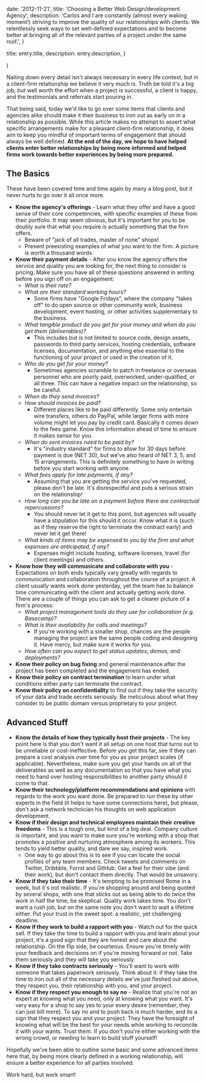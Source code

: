 
  date: '2012-11-21',
  title: 'Choosing a Better Web Design/development Agency',
  description:
    'Carlos and I are constantly (almost every waking moment!) striving to improve the quality of our relationships with clients. We relentlessly seek ways to set well-defined expectations and to become better at bringing all of the relevant parties of a project under the same roof.',
}

  title: entry.title,
  description: entry.description,
}

  <EntryLayout>
    <Entry
      entry={entry}
      {...props}
    />
  </EntryLayout>
)

Nailing down every detail isn't always necessary in every life context, but in a client-firm relationship we believe it very much is. Truth be told it's a big job, but well worth the effort when a project is successful, a client is happy, and the testimonials and referrals start pouring in.

That being said, today we'd like to go over some items that clients and agencies alike should make it their business to iron out as early on in a relationship as possible. While this article makes no attempt to assert what specific arrangements make for a pleasant client-firm relationship, it does aim to keep you mindful of important terms of engagement that should always be well defined. **At the end of the day, we hope to have helped clients enter better relationships by being more informed and helped firms work towards better experiences by being more prepared.**

## The Basics

These have been covered time and time again by many a blog post, but it never hurts to go over it all once more.

- **Know the agency's offerings** - Learn what they offer and have a good sense of their core competencies, with specific examples of these from their portfolio. It may seem obvious, but it's important for you to be doubly sure that what you require is actually something that the firm offers.
  - Beware of "jack of all trades, master of none" shops!
  - Present preexisting examples of what you want to the firm. A picture is worth a thousand words.
- **Know their payment details** - After you know the agency offers the service and quality you are looking for, the next thing to consider is pricing. Make sure you have all of these questions answered in writing before you sign off on an engagement:
  - _What is their rate?_
  - _What are their standard working hours?_
    - Some firms have "Google Fridays", where the company "takes off" to do open source or other community work, business development, event hosting, or other activities supplementary to the business.
  - _What tangible product do you get for your money and when do you get them (deliverables)?_
    - This includes but is not limited to source code, design assets, passwords to third party services, hosting credentials, software licenses, documentation, and anything else essential to the functioning of your project or used in the creation of it.
  - _Who do you get for your money?_
    - Sometimes agencies scramble to patch in freelance or overseas personnel who are poorly paid, overworked, under-qualified, or all three. This can have a negative impact on the relationship, so be careful.
  - _When do they send invoices?_
  - _How should invoices be paid?_
    - Different places like to be paid differently. Some only entertain wire transfers, others do PayPal, while larger firms with more volume might let you pay by credit card. Basically it comes down to the fees game. Know this information ahead of time to ensure it makes sense for you.
  - _When do sent invoices need to be paid by?_
    - It's "industry standard" for firms to allow for 30 days before payment is due (NET 30), but we've also heard of NET 3, 5, and 15 arrangements. This is definitely something to have in writing before you start working with anyone.
  - _What fees apply for late payments, if any?_
    - Assuming that you are getting the service you've requested, please don't be late. It's disrespectful and puts a serious strain on the relationship!
  - _How long can you be late on a payment before there are contractual repercussions?_
    - You should never let it get to this point, but agencies will usually have a stipulation for this should it occur. Know what it is (such as if they reserve the right to terminate the contract early) and never let it get there!
  - _What kinds of items may be expensed to you by the firm and what expenses are anticipated, if any?_
    - Expenses might include hosting, software licenses, travel (for client meetings) and others.
- **Know how they will communicate and collaborate with you** - Expectations on both ends typically vary greatly with regards to communication and collaboration throughout the course of a project. A client usually wants work done yesterday, yet the team has to balance time communicating with the client and actually getting work done. There are a couple of things you can ask to get a clearer picture of a firm's process:
  - _What project management tools do they use for collaboration (e.g. Basecamp)?_
  - _What is their availability for calls and meetings?_
    - If you're working with a smaller shop, chances are the people managing the project are the same people coding and designing it. Have mercy, but make sure it works for you.
  - _How often can you expect to get status updates, demos, and deployments?_
- **Know their policy on bug fixing** and general maintenance after the project has been completed and the engagement has ended.
- **Know their policy on contract termination** to learn under what conditions either party can terminate the contract.
- **Know their policy on confidentiality** to find out if they take the security of your data and trade secrets seriously. Be meticulous about what they consider to be public domain versus proprietary to your project.

## Advanced Stuff

- **Know the details of how they typically host their projects** - The key point here is that you don't want it all setup on one host that turns out to be unreliable or cost-ineffective. Before you get this far, see if they can prepare a cost analysis over time for you as your project scales (if applicable). Nevertheless, make sure you get your hands on all of the deliverables as well as any documentation so that you have what you need to hand over hosting responsibilities to another party should it come to that.
- **Know their technology/platform recommendations and opinions** with regards to the work you want done. Be prepared to run these by other experts in the field (it helps to have some connections here), but please, don't ask a network technician his thoughts on web application development.
- **Know if their design and technical employees maintain their creative freedoms** - This is a tough one, but kind of a big deal. Company culture is important, and you want to make sure you're working with a shop that promotes a positive and nurturing atmosphere among its workers. This tends to yield better quality, and dare we say, inspired work.
  - One way to go about this is to see if you can locate the social profiles of any team members. Check tweets and comments on Twitter, Dribbble, Forrst and GitHub. Get a feel for their vibe (and their work), but don't contact them directly. That would be unsavory.
- **Know if they take their time** - It's tempting to be promised Rome in a week, but it's not realistic. If you're shopping around and being quoted by several shops, with one that sticks out as being able to do twice the work in half the time, be skeptical. Quality work takes time. You don't want a rush job, but on the same note you don't want to wait a lifetime either. Put your trust in the sweet spot: a realistic, yet challenging deadline.
- **Know if they work to build a rapport with you** - Watch out for the quick sell. If they take the time to build a rapport with you and learn about your project, it's a good sign that they are honest and care about the relationship. On the flip side, be courteous. Ensure you're timely with your feedback and decisions on if you're moving forward or not. Take them seriously and they will take you seriously.
- **Know if they take contracts seriously** - You'll want to work with someone that takes paperwork seriously. Think about it: if they take the time to iron out all of the necessary details we've just fleshed out above, they respect you, their relationship with you, and your project.
- **Know if they respect you enough to say no** - Realize that you're not an expert at knowing what you need, only at knowing what you want. It's very easy for a shop to say yes to your every desire (remember, they can just bill more). To say no and to push back is much harder, and its a sign that they respect you and your project. They have the foresight of knowing what will be the best for your needs while working to reconcile it with your wants. Trust them. If you don't you're either working with the wrong crowd, or needing to learn to build stuff yourself!

Hopefully we've been able to outline some basic and some advanced items here that, by being more clearly defined in a working relationship, will ensure a better experience for all parties involved.

Work hard, but work smart!
